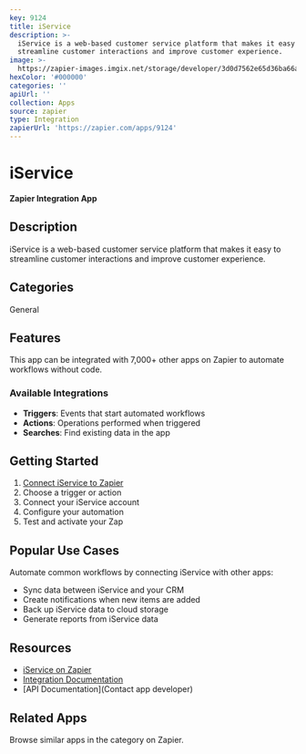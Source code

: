 ```yaml
---
key: 9124
title: iService
description: >-
  iService is a web-based customer service platform that makes it easy to
  streamline customer interactions and improve customer experience.
image: >-
  https://zapier-images.imgix.net/storage/developer/3d0d7562e65d36ba66a985e6dca47d16.png?auto=format%2Ccompress&ixlib=python-3.0.0&q=50
hexColor: '#000000'
categories: ''
apiUrl: ''
collection: Apps
source: zapier
type: Integration
zapierUrl: 'https://zapier.com/apps/9124'
---
```

# iService

**Zapier Integration App**

## Description

iService is a web-based customer service platform that makes it easy to streamline customer interactions and improve customer experience.

## Categories

General

## Features

This app can be integrated with 7,000+ other apps on Zapier to automate workflows without code.

### Available Integrations

- **Triggers**: Events that start automated workflows
- **Actions**: Operations performed when triggered
- **Searches**: Find existing data in the app

## Getting Started

1. [Connect iService to Zapier](https://zapier.com/apps/9124)
2. Choose a trigger or action
3. Connect your iService account
4. Configure your automation
5. Test and activate your Zap

## Popular Use Cases

Automate common workflows by connecting iService with other apps:

- Sync data between iService and your CRM
- Create notifications when new items are added
- Back up iService data to cloud storage
- Generate reports from iService data

## Resources

- [iService on Zapier](https://zapier.com/apps/9124)
- [Integration Documentation](https://zapier.com/apps/9124/integrations)
- [API Documentation](Contact app developer)

## Related Apps

Browse similar apps in the  category on Zapier.
